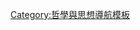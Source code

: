 {{Navbox with collapsible sections
|name   = 批判性思考
|title  = [[批判性思维]]
|bodyclass = hlist
|state = {{{state|}}}

|above = 
* [[哲学分析|分析]]
* [[歧义性]]
* [[逻辑论证|论证]]
* [[信仰]]
* [[偏见]]
* [[公信力]]
* [[证据]]
* [[解释]]
* {{tsl|en|Explanatory power|解释力}}
* [[事实]]
* [[谬论]]
* {{tsl|en|Inquiry|探究}}
* [[意见]]
* [[奥卡姆剃刀]]
* [[前提]]
* [[政治宣传]]
* [[审慎]]
* [[理智|推理]]
* [[关联]]
* [[修辞学]]
* [[严格]]
* [[含糊]]

<!-- 可隱藏的子列表：謬誤 -->
|list1 = {{謬誤|state=expanded}}

<!-- 可隱藏的子列表：認知偏誤 -->
|list2 = {{認知偏誤|state=expanded}}
}}<noinclude>
[[Category:哲學與思想導航模板]]
</noinclude>